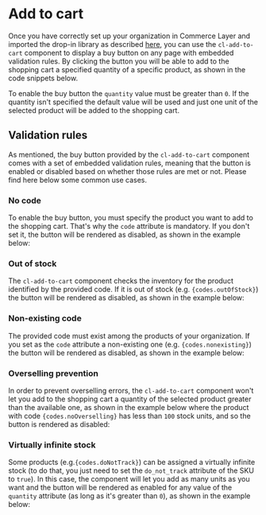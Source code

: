
<Meta
  title={meta.title}
  argTypes={meta.argTypes}
/>

# Add to cart

Once you have correctly set up your organization in Commerce Layer and imported the drop-in library as described [here](?path=/docs/getting-started--page), you can use the `cl-add-to-cart` component to display a buy button on any page with embedded validation rules. By clicking the button you will be able to add to the shopping cart a specified quantity of a specific product, as shown in the code snippets below.

To enable the buy button the `quantity` value must be greater than `0`. If the quantity isn't specified the default value will be used and just one unit of the selected product will be added to the shopping cart.

<Canvas withSource="open">
  <Story story={Basic} name="Basic" />
</Canvas>

<ArgsTable story="Basic" />

## Validation rules

As mentioned, the buy button provided by the `cl-add-to-cart` component comes with a set of embedded validation rules, meaning that the button is enabled or disabled based on whether those rules are met or not. Please find here below some common use cases.

### No code

To enable the buy button, you must specify the product you want to add to the shopping cart. That's why the `code` attribute is mandatory. If you don't set it, the button will be rendered as disabled, as shown in the example below:

<Canvas withSource="open">
  <Story story={WithoutAttributes} name="No code" />
</Canvas>

### Out of stock

<p>
The <code>cl-add-to-cart</code> component checks the inventory for the product identified by the provided code. If it is out of stock (e.g. <code>{codes.outOfStock}</code>) the button will be rendered as disabled, as shown in the example below:
</p>

<Canvas withSource="open">
  <Story story={OutOfStock} name="Out of stock" />
</Canvas>

### Non-existing code

<p>
The provided code must exist among the products of your organization. If you set as the <code>code</code> attribute a non-existing one (e.g. <code>{codes.nonexisting}</code>) the button will be rendered as disabled, as shown in the example below:
</p>

<Canvas withSource="open">
  <Story story={Nonexisting} name="Non-existing code" />
</Canvas>

### Overselling prevention

<p>
  In order to prevent overselling errors, the <code>cl-add-to-cart</code> component won't let you add to the shopping cart a quantity of the selected product greater than the available one, as shown in the example below where the product with code <code>{codes.noOverselling}</code> has less than <code>100</code> stock units, and so the button is rendered as disabled:
</p>

<Canvas withSource="open">
  <Story story={NoOverselling} name="Overselling prevention" />
</Canvas>

### Virtually infinite stock

<p>
  Some products (e.g.<code>{codes.doNotTrack}</code>) can be assigned a virtually infinite stock (to do that, you just need to set the <code>do_not_track</code> attribute of the SKU to <code>true</code>). In this case, the component will let you add as many units as you want and the button will be rendered as enabled for any value of the  <code>quantity</code> attribute (as long as it's greater than  <code>0</code>), as shown in the example below:
</p>

<Canvas withSource="open">
  <Story story={DoNotTrack} name="Virtually infinite stock" />
</Canvas>
